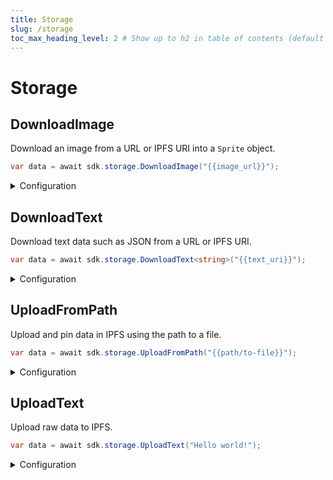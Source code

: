 ```yaml
---
title: Storage
slug: /storage
toc_max_heading_level: 2 # Show up to h2 in table of contents (default is up to h3)
---
```


# Storage

## DownloadImage

Download an image from a URL or IPFS URI into a `Sprite` object.

```csharp
var data = await sdk.storage.DownloadImage("{{image_url}}");
```

<details>
    <summary>Configuration</summary>
    <div>

#### imageUri

An IPFS URI or a URL that points to an image.

Must be a `string`.

### Return Value

Returns a [Sprite](https://docs.unity3d.com/Manual/Sprites.html).

</div>
</details>

## DownloadText

Download text data such as JSON from a URL or IPFS URI.

```csharp
var data = await sdk.storage.DownloadText<string>("{{text_uri}}");
```

<details>
    <summary>Configuration</summary>
    <div>

#### Data type (generic type)

The type of data to return. Any type that can be deserialized with `JsonConvert.DeserializeObject`.

#### textUri

An IPFS URI or a URL that points to data.

Must be a `string`.

### Return Value

Returns the data as the specified type.

</div>
</details>

## UploadFromPath

Upload and pin data in IPFS using the path to a file.

```csharp
var data = await sdk.storage.UploadFromPath("{{path/to-file}}");

```

<details>
    <summary>Configuration</summary>
    <div>

#### path

The path to the file to upload.

Must be a `string`.

</div>
</details>

## UploadText

Upload raw data to IPFS.

```csharp
var data = await sdk.storage.UploadText("Hello world!");
```

<details>
    <summary>Configuration</summary>
    <div>

#### text

The text to upload.

Must be a `string`.

</div>
</details>

